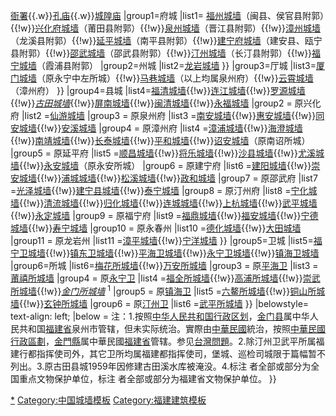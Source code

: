 {{Navbox
|name=福建省境内的古城墙
|title=[[福建省城墙列表|福建省境内的古城墙]]
|image=[[File:Jian'ou Tongxian Men 2012.08.25 12-31-18.jpg|200px]]<br><br>[[File:Changting Chengqiang 2013.10.06 11-05-48.jpg|200px]]<br><br>[[File:City wall of Xuanzhong 02 2013-09.JPG|200px]]
|style = text-align:left;
|groupstyle = width:7em;text-align:center;
|above=福建古代城市史系列：城墙{{.w}}[[Template:福建省境内的古衙署|衙署]]{{.w}}[[Template:福建省境内的孔庙|孔庙]]{{.w}}[[Template:福建省境内的城隍庙|城隍庙]]
|group1=府城
|list1= [[福州城|福州城墙]]（闽县、侯官县附郭）{{!w}}[[莆田城墙|兴化府城墙]]（莆田县附郭）{{!w}}[[泉州城墙]]（晋江县附郭）<sup>{{font|color=#FF7300|国}}</sup>{{!w}}[[漳州城墙]]（龙溪县附郭）{{!w}}[[延平城墙]]（南平县附郭）{{!w}}[[建瓯城墙|建宁府城墙]]（建安县、瓯宁县附郭）<sup>{{font|color=#2A52BE|省}}</sup>{{!w}}[[邵武城墙]]（邵武县附郭）{{!w}}[[汀州城墙]]（长汀县附郭）<sup>{{font|color=#FF7300|国}}</sup>{{!w}}[[福宁城墙]]（霞浦县附郭）
|group2=州城
|list2={{Navbox subgroup
|groupstyle=font-weight:normal;
|group1 = 直隶州
|list1 =[[永春城墙]]{{!w}}[[龙岩城墙]]
}}
|group3=厅城
|list3={{Navbox subgroup
|groupstyle=font-weight:normal;
|group1 = 散厅
|list1 =[[平潭城墙]]（福州府）{{!w}}[[厦门所城墙|厦门城墙]]（原永宁中左所城）<sup>{{font|color=#2A52BE|省}}</sup>{{!w}}[[马巷城墙]]（以上均属泉州府）{{!w}}[[云霄城墙]]（漳州府）
}}
|group4=县城
|list4={{Navbox subgroup
|groupstyle=font-weight:normal;
|group1 = 原福州府
|list1 =[[长乐城墙]]{{!w}}[[福清城墙]]{{!w}}[[连江城墙]]{{!w}}[[罗源城墙]]{{!w}}''[[古田城墙]]''{{!w}}[[屏南城墙]]{{!w}}[[闽清城墙]]{{!w}}[[永福城墙]]
|group2 = 原兴化府
|list2 =[[仙游城墙]]
|group3 = 原泉州府
|list3 =[[南安城墙]]{{!w}}[[惠安城墙]]{{!w}}[[同安城墙]]<sup>{{font|color=#2A52BE|省}}</sup>{{!w}}[[安溪城墙]]
|group4 = 原漳州府
|list4 =[[漳浦城墙]]{{!w}}[[海澄城墙]]{{!w}}[[南靖城墙]]{{!w}}[[长泰城墙]]{{!w}}[[平和城墙]]{{!w}}[[诏安城墙]]（原南诏所城）
|group5 = 原延平府
|list5 =[[顺昌城墙]]{{!w}}[[将乐城墙]]{{!w}}[[沙县城墙]]{{!w}}[[尤溪城墙]]{{!w}}[[贡川城墙|永安城墙]]（原永安所城）<sup>{{font|color=#2A52BE|省}}</sup>
|group6 = 原建宁府
|list6 =[[建阳城墙]]{{!w}}[[崇安城墙]]{{!w}}[[浦城城墙]]{{!w}}[[松溪城墙]]{{!w}}[[政和城墙]]
|group7 = 原邵武府
|list7 =[[光泽城墙]]{{!w}}[[建宁县城墙]]{{!w}}[[泰宁城墙]]
|group8 = 原汀州府
|list8 =[[宁化城墙]]{{!w}}[[清流城墙]]{{!w}}[[归化城墙]]{{!w}}[[连城城墙]]{{!w}}[[上杭城墙]]<sup>{{font|color=#2A52BE|省}}</sup>{{!w}}[[武平城墙]]{{!w}}[[永定城墙]]
|group9 = 原福宁府
|list9 =[[福鼎城墙]]{{!w}}[[福安城墙]]{{!w}}[[宁德城墙]]{{!w}}[[寿宁城墙]]
|group10 = 原永春州
|list10 =[[德化城墙]]{{!w}}[[大田城墙]]
|group11 = 原龙岩州
|list11 =[[漳平城墙]]{{!w}}[[宁洋城墙]]
}}
|group5=卫城
|list5=[[福宁卫城|福宁卫城墙]]{{!w}}[[镇东卫城|镇东卫城墙]]{{!w}}[[平海卫城|平海卫城墙]]{{!w}}[[永宁卫城|永宁卫城墙]]{{!w}}[[镇海卫城|镇海卫城墙]]<sup>{{font|color=#FF7300|国}}</sup>
|group6=所城
|list6={{Navbox subgroup
|groupstyle=font-weight:normal;
|group1 = 原[[福宁卫]]
|list1 = [[大京城堡|大金所城墙]]<sup>{{font|color=#2A52BE|省}}</sup>
|group2 = 原[[镇东卫]]
|list2 =[[定海所城|定海所城墙]]{{!w}}[[梅花所城|梅花所城墙]]{{!w}}[[万安所城|万安所城墙]]
|group3 = 原[[平海卫]]
|list3 =[[莆禧所城|莆禧所城墙]]<sup>{{font|color=#2A52BE|省}}</sup>
|group4 = 原[[永宁卫 (福建)|永宁卫]]
|list4 =[[福全所城|福全所城墙]]<sup>{{font|color=#2A52BE|省}}</sup>{{!w}}[[高浦所城|高浦所城墙]]{{!w}}[[崇武所城|崇武所城墙]]<sup>{{font|color=#FF7300|国}}</sup>{{!w}}''[[金門守禦千戶所城|金门所城墙]]'' <sup>1</sup>
|group5 = 原[[镇海卫 (福建)|镇海卫]]
|list5 =[[六鳌所城|六鳌所城墙]]<sup>{{font|color=#2A52BE|省}}</sup>{{!w}}[[铜山所城|铜山所城墙]]<sup>{{font|color=#2A52BE|省}}</sup>{{!w}}[[悬钟千户所|玄钟所城墙]]<sup>{{font|color=#2A52BE|省}}</sup>
|group6 = 原[[汀州卫]]
|list6 =[[武平所城|武平所城墙]]
}}
|belowstyle= text-align: left;
|below = 注：1.按照[[中华人民共和国行政区划]]，[[金门县 (中华人民共和国)|金门县]]属中华人民共和国[[福建省]]泉州市管辖，但未实际统治。實際由[[中華民國]]統治，按照[[中華民國行政區劃]]，[[金門縣]]属中華民國[[福建省 (中華民國)|福建省]]管辖。参见[[台灣問題]]。2.除汀州卫武平所属福建行都指挥使司外，其它卫所均属福建都指挥使司，堡城、巡检司城限于篇幅暂不列出。3.原古田县城1959年因修建古田溪水库被淹没。4.标注 <sup>{{font|color=#FF7300|国}}</sup> 者全部或部分为全国重点文物保护单位，标注 <sup>{{font|color=#2A52BE|省}}</sup> 者全部或部分为福建省文物保护单位。
}}
<noinclude>
[[Category:福建城墙|*]]
[[Category:中国城墙模板]]
[[Category:福建建筑模板]]
</noinclude>